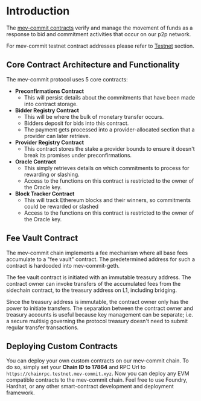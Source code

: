 # Introduction

The [mev-commit contracts](https://github.com/primev/mev-commit/tree/main/contracts) verify and manage the movement of funds as a response to bid and commitment activities that occur on our p2p network.

For mev-commit testnet contract addresses please refer to [Testnet](/developers/testnet) section.

## Core Contract Architecture and Functionality

The mev-commit protocol uses 5 core contracts:

- **Preconfirmations Contract**
  - This will persist details about the commitments that have been made into contract storage.
- **Bidder Registry Contract**
  - This will be where the bulk of monetary transfer occurs.
  - Bidders deposit for bids into this contract.
  - The payment gets processed into a provider-allocated section that a provider can later retrieve.
- **Provider Registry Contract**
  - This contract stores the stake a provider bounds to ensure it doesn't break its promises under preconfirmations.
- **Oracle Contract**
  - This simply retrieves details on which commitments to process for rewarding or slashing.
  - Access to the functions on this contract is restricted to the owner of the Oracle key.
- **Block Tracker Contract**
  - This will track Ethereum blocks and their winners, so commitments could be rewarded or slashed
  - Access to the functions on this contract is restricted to the owner of the Oracle key.

## Fee Vault Contract

The mev-commit chain implements a fee mechanism where all base fees accumulate to a "fee vault" contract.
The predetermined address for such a contract is hardcoded into mev-commit-geth.

The fee vault contract is initiated with an immutable treasury address.
The contract owner can invoke transfers of the accumulated fees from the sidechain contract, to the treasury address on L1, including bridging.

Since the treasury address is immutable, the contract owner only has the power to initiate transfers.
The separation between the contract owner and treasury accounts is useful because key management can be separate;
i.e. a secure multisig governing the protocol treasury doesn't need to submit regular transfer transactions.

## Deploying Custom Contracts

You can deploy your own custom contracts on our mev-commit chain.
To do so, simply set your **Chain ID to 17864** and RPC Url to `https://chainrpc.testnet.mev-commit.xyz`.
Now you can deploy any EVM compatible contracts to the mev-commit chain.
Feel free to use Foundry, Hardhat, or any other smart-contract development and deployment framework.
